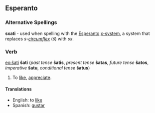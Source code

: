 ==Esperanto==
===Alternative Spellings===
'''sxati''' - used when spelling with the [[Esperanto]] [[w:Esperanto_orthography|x-system]], a system that replaces ''s-[[circumflex]]'' (''ŝ'') with ''sx''.
===Verb===
[[eo:ŝati]]
'''ŝati''' (''past tense'' '''ŝatis''', ''present tense'' '''ŝatas''', ''future tense'' '''ŝatos''', ''imperative'' '''ŝatu''', ''conditional tense'' '''ŝatus''')

#To [[like]], [[appreciate]]. 

====Translations====
*English: to [[like]]
*Spanish: [[gustar]]<!-- subject and object are reversed; spanish guster is syntactically english to please -->